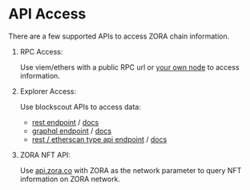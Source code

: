 # API Access

There are a few supported APIs to access ZORA chain information.

1. RPC Access:

    Use viem/ethers with a public RPC url or [your own node](https://github.com/conduitxyz/node) to access information.


2. Explorer Access:

    Use blockscout APIs to access data:

    * [rest endpoint](https://explorer.zora.energy/api-docs) / [docs](https://docs.blockscout.com/for-users/api/rest-api-endpoints)
    * [graphql endpoint](https://explorer.zora.energy/graphiql) / [docs](https://docs.blockscout.com/for-users/api/graphql) 
    * [rest / etherscan type api endpoint](https://explorer.zora.energy/api) / [docs](https://docs.blockscout.com/for-users/api/rpc-endpoints)


3. ZORA NFT API:

    Use [api.zora.co](https://api.zora.co/) with ZORA as the network parameter to query NFT information on ZORA network.

